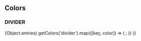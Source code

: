 
<Meta title="Design System/Colors" />

## Colors

### DIVIDER

<ColorPalette>
  {Object.entries(
    getColors('divider').map(([key, color]) => (
      <ColorItem
        key={key}
        title={key}
        color={[color]}
      />;
    ))
  )}
</ColorPalette>
